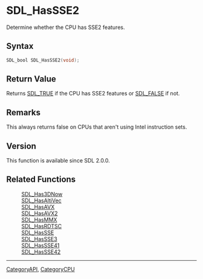 = SDL_HasSSE2 =

Determine whether the CPU has SSE2 features.

== Syntax ==

<syntaxhighlight lang='c'>
SDL_bool SDL_HasSSE2(void);
</syntaxhighlight>

== Return Value ==

Returns [[SDL_TRUE]] if the CPU has SSE2 features or [[SDL_FALSE]] if not.

== Remarks ==

This always returns false on CPUs that aren't using Intel instruction sets.

== Version ==

This function is available since SDL 2.0.0.

== Related Functions ==

:[[SDL_Has3DNow]]
:[[SDL_HasAltiVec]]
:[[SDL_HasAVX]]
:[[SDL_HasAVX2]]
:[[SDL_HasMMX]]
:[[SDL_HasRDTSC]]
:[[SDL_HasSSE]]
:[[SDL_HasSSE3]]
:[[SDL_HasSSE41]]
:[[SDL_HasSSE42]]

----
[[CategoryAPI]], [[CategoryCPU]]


